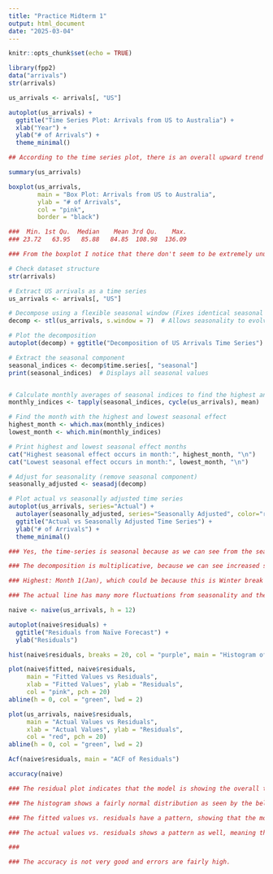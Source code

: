 ```yaml
---
title: "Practice Midterm 1"
output: html_document
date: "2025-03-04"
---
```


```r
knitr::opts_chunk$set(echo = TRUE)
```

```r
library(fpp2)
data("arrivals")
str(arrivals)

us_arrivals <- arrivals[, "US"]

autoplot(us_arrivals) + 
  ggtitle("Time Series Plot: Arrivals from US to Australia") + 
  xlab("Year") + 
  ylab("# of Arrivals") + 
  theme_minimal()

```

```r
## According to the time series plot, there is an overall upward trend from 1980 to now, in the number of arrivals from US to Australia. The arrivals peaked around 2010, and was the lowest in the early 1980s. There are consistent peaks and troughs by month, indicating that there is strong seasonality which makes sense because travel is ideal in specific months. The fluctuations and variabiloity increases as time goes on, with extreme peaks and troughs. Lastly, the increase is at a slower rate from the 1990s to the 2000s, indicating an economic or global trend such as the recession, which impacted travel during those years. 
```

```r
summary(us_arrivals)

boxplot(us_arrivals, 
        main = "Box Plot: Arrivals from US to Australia",
        ylab = "# of Arrivals",
        col = "pink",
        border = "black")

```

```r
###  Min. 1st Qu.  Median    Mean 3rd Qu.    Max. 
### 23.72   63.95   85.88   84.85  108.98  136.09 

### From the boxplot I notice that there don't seem to be extremely unusual outliers or a particularly large skewness, which is also supported by the fact that the median and mean, 85.88 and 84.85 respectively, are very close meaning the distribution is fairly symmetrical. The range is 112.37 which is very large, which could be because of the trends and seasonality over time. The interquartile range is 45.03.
```


```r
# Check dataset structure
str(arrivals)

# Extract US arrivals as a time series
us_arrivals <- arrivals[, "US"]

# Decompose using a flexible seasonal window (Fixes identical seasonal values issue)
decomp <- stl(us_arrivals, s.window = 7)  # Allows seasonality to evolve over time

# Plot the decomposition
autoplot(decomp) + ggtitle("Decomposition of US Arrivals Time Series")

# Extract the seasonal component
seasonal_indices <- decomp$time.series[, "seasonal"]
print(seasonal_indices)  # Displays all seasonal values


# Calculate monthly averages of seasonal indices to find the highest and lowest months
monthly_indices <- tapply(seasonal_indices, cycle(us_arrivals), mean)

# Find the month with the highest and lowest seasonal effect
highest_month <- which.max(monthly_indices)
lowest_month <- which.min(monthly_indices)

# Print highest and lowest seasonal effect months
cat("Highest seasonal effect occurs in month:", highest_month, "\n")
cat("Lowest seasonal effect occurs in month:", lowest_month, "\n")

# Adjust for seasonality (remove seasonal component)
seasonally_adjusted <- seasadj(decomp)

# Plot actual vs seasonally adjusted time series
autoplot(us_arrivals, series="Actual") +
  autolayer(seasonally_adjusted, series="Seasonally Adjusted", color="red") +
  ggtitle("Actual vs Seasonally Adjusted Time Series") +
  ylab("# of Arrivals") +
  theme_minimal()


```
```r
### Yes, the time-series is seasonal because as we can see from the seasonal section of the decomposition, there is a clear and constant pattern. 

### The decomposition is multiplicative, because we can see increased seasonality over time and the peaks and troughs become more extreme as the years go on and more travelers are arriving. 

### Highest: Month 1(Jan), which could be because this is Winter break in America and the hottest month in Australia. Lowest: Month 2(Feb), which could be because school is back in session and February is also a shorter month which could affect the values

### The actual line has many more fluctuations from seasonality and the adjusted one is more smooth .
```


```r
naive <- naive(us_arrivals, h = 12) 

autoplot(naive$residuals) +
  ggtitle("Residuals from Naïve Forecast") +
  ylab("Residuals")

hist(naive$residuals, breaks = 20, col = "purple", main = "Histogram of Residuals", xlab = "Residuals")

plot(naive$fitted, naive$residuals,
     main = "Fitted Values vs Residuals",
     xlab = "Fitted Values", ylab = "Residuals",
     col = "pink", pch = 20)
abline(h = 0, col = "green", lwd = 2)

plot(us_arrivals, naive$residuals,
     main = "Actual Values vs Residuals",
     xlab = "Actual Values", ylab = "Residuals",
     col = "red", pch = 20)
abline(h = 0, col = "green", lwd = 2)

Acf(naive$residuals, main = "ACF of Residuals")

accuracy(naive)

```
```r
### The residual plot indicates that the model is showing the overall trend, as the fluctuations are happening around 0. But the residuals are fluctuating more as time goes on which may mean naive is not the most suitable.

### The histogram shows a fairly normal distribution as seen by the bell curve, but as we can see there is some skewness meaning the model is not extremely reliable. 

### The fitted values vs. residuals have a pattern, showing that the model is not reliable.

### The actual values vs. residuals shows a pattern as well, meaning there are errors in the model.

### 

### The accuracy is not very good and errors are fairly high. 
```

